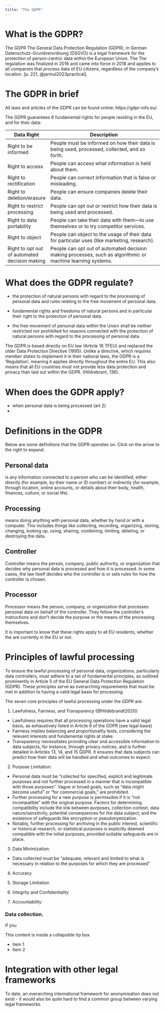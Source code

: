 ```yaml
---
title: "The GDPR"
---
```


# What is the GDPR?

The GDPR 
The  General Data Protection Regulation (GDPR), in German  Datenschutz-Grundverordnung (DSGVO) is a legal framework for the protection of person-centric data within the European Union. The 
The regulation was finalized in 2016 and came into force in 2018 and applies to all companies that process data of EU citizens, regardless of the company’s location. [p. 221, @jarmul2023practical].

# The GDPR in brief

All laws and articles of the GDPR can be found online: https://gdpr-info.eu/. 

The GDPR guarantees 8 fundamental rights for people residing in the EU, and for their data:

| Data Right                         | Description                                                                                   |
|-----------------------------------|-----------------------------------------------------------------------------------------------|
| Right to be informed              | People must be informed on how their data is being used, processed, collected, and so forth. |
| Right to access                   | People can access what information is held about them.                                        |
| Right to rectification            | People can correct information that is false or misleading.                                   |
| Right to deletion/erasure         | People can ensure companies delete their data.                                                |
| Right to restrict processing      | People can opt out or restrict how their data is being used and processed.                    |
| Right to data portability         | People can take their data with them—to use themselves or to try competitor services.         |
| Right to object                   | People can object to the usage of their data for particular uses (like marketing, research).  |
| Right to opt out of automated decision making | People can opt out of automated decision making processes, such as algorithmic or machine learning systems. |


# What does the GDPR regulate?

- the protection of natural persons with regard to the processing of personal data and rules relating to the free movement of personal data.

- fundamental rights and freedoms of natural persons and in particular their right to the protection of personal data.

- the free movement of personal data within the Union shall be neither restricted nor prohibited for reasons connected with the protection of natural persons with regard to the processing of personal data.

The GDPR is based directly on EU law (Article 16 TFEU) and replaced the older Data Protection Directive (1995). Unlike a directive, which requires member states to implement it in their national laws, the GDPR is a 'Regulation', meaning it applies directly throughout the entire EU. This also means that all EU countries must not provide less data protection and privacy than laid out within the GDPR. (Hildrebrant, 136).

# When does the GDPR apply?

- when personal data is being processed  (art 2)
- 

# Definitions in the GDPR

Below are some definitions that the GDPR operates on. Click on the arrow to the right to expand.



::: {.callout-note collapse="true"}
# Personal data

 is any information connected to a person who can be identified, either directly (for example, by their name or ID number) or indirectly (for example, through location, online accounts, or details about their body, health, finances, culture, or social life).
:::

::: {.callout-note collapse="true"}
# Processing

 means doing anything with personal data, whether by hand or with a computer. This includes things like collecting, recording, organizing, storing, changing, looking up, using, sharing, combining, limiting, deleting, or destroying the data.

:::

::: {.callout-note collapse="true"}
# Controller

 Controller means the person, company, public authority, or organization that decides why personal data is processed and how it is processed. In some cases, the law itself decides who the controller is or sets rules for how the controller is chosen.

:::

::: {.callout-note collapse="true"}
# Processor

Processor means the person, company, or organization that processes personal data on behalf of the controller. They follow the controller’s instructions and don’t decide the purpose or the means of the processing themselves.

:::


It is important to know that these rights apply to all EU residents, whether the are currently in the EU or not.

# Principles of lawful processing

To ensure the lawful processing of personal data, organizations, particularly data controllers, must adhere to a set of fundamental principles, as outlined prominently in Article 5 of the EU General Data Protection Regulation (GDPR). These principles serve as overarching requirements that must be met in addition to having a valid legal basis for processing.

The seven core principles of lawful processing under the GDPR are:

1. Lawfulness, Fairness, and Transparency (@Hildebrandt2020):

 - Lawfulness requires that all processing operations have a valid legal basis, as exhaustively listed in Article 6 of the GDPR (see legal basis)
 - Fairness implies balancing and proportionality tests, considering the relevant interests and fundamental rights at stake.
 - Transparency necessitates providing clear and accessible information to data subjects, for instance, through privacy notices, and is further detailed in Articles 13, 14, and 15 GDPR. It ensures that data subjects can predict how their data will be handled and what outcomes to expect.

2. Purpose Limitation:

- Personal data must be "collected for specified, explicit and legitimate purposes and not further processed in a manner that is incompatible with those purposes". Vague or broad goals, such as "data might become useful" or "for commercial goals," are prohibited.
- Further processing for a new purpose is permissible if it is "not incompatible" with the original purpose. Factors for determining compatibility include the link between purposes, collection context, data nature/sensitivity, potential consequences for the data subject, and the existence of safeguards like encryption or pseudonymization.
- Notably, further processing for archiving in the public interest, scientific or historical research, or statistical purposes is explicitly deemed compatible with the initial purposes, provided suitable safeguards are in place.

3. Data Minimization:

- Data collected must be "adequate, relevant and limited to what is necessary in relation to the purposes for which they are processed"

4. Accuracy

5. Storage Limitation

6. Integrity and Confidentiality

7. Accountability

::: {.callout-important collapse=true}
### Data collection. 
If you

This content is inside a collapsible tip box.

- Item 1
- Item 2
:::

# Integration with other legal frameworks

 To date, an overarching international framework for anonymisation does not exist - it would also be quite hard to find a common group between varying legal frameworks.